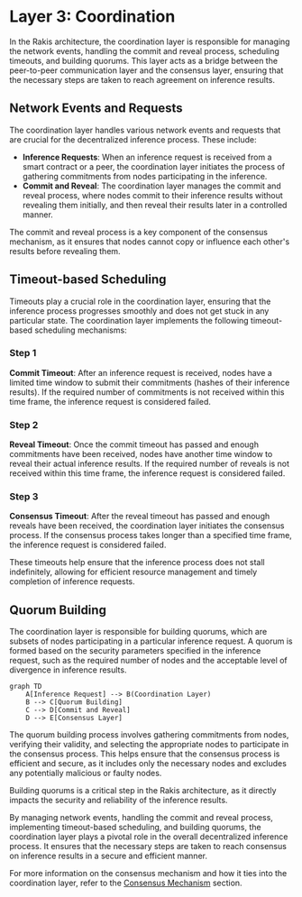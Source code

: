 
# Layer 3: Coordination

In the Rakis architecture, the coordination layer is responsible for managing the network events, handling the commit and reveal process, scheduling timeouts, and building quorums. This layer acts as a bridge between the peer-to-peer communication layer and the consensus layer, ensuring that the necessary steps are taken to reach agreement on inference results.

## Network Events and Requests

The coordination layer handles various network events and requests that are crucial for the decentralized inference process. These include:

- **Inference Requests**: When an inference request is received from a smart contract or a peer, the coordination layer initiates the process of gathering commitments from nodes participating in the inference.
- **Commit and Reveal**: The coordination layer manages the commit and reveal process, where nodes commit to their inference results without revealing them initially, and then reveal their results later in a controlled manner.

<Callout>
The commit and reveal process is a key component of the consensus mechanism, as it ensures that nodes cannot copy or influence each other's results before revealing them.
</Callout>

## Timeout-based Scheduling

Timeouts play a crucial role in the coordination layer, ensuring that the inference process progresses smoothly and does not get stuck in any particular state. The coordination layer implements the following timeout-based scheduling mechanisms:

<Steps>

### Step 1
**Commit Timeout**: After an inference request is received, nodes have a limited time window to submit their commitments (hashes of their inference results). If the required number of commitments is not received within this time frame, the inference request is considered failed.

### Step 2
**Reveal Timeout**: Once the commit timeout has passed and enough commitments have been received, nodes have another time window to reveal their actual inference results. If the required number of reveals is not received within this time frame, the inference request is considered failed.

### Step 3
**Consensus Timeout**: After the reveal timeout has passed and enough reveals have been received, the coordination layer initiates the consensus process. If the consensus process takes longer than a specified time frame, the inference request is considered failed.

</Steps>

These timeouts help ensure that the inference process does not stall indefinitely, allowing for efficient resource management and timely completion of inference requests.

## Quorum Building

The coordination layer is responsible for building quorums, which are subsets of nodes participating in a particular inference request. A quorum is formed based on the security parameters specified in the inference request, such as the required number of nodes and the acceptable level of divergence in inference results.

```mermaid
graph TD
    A[Inference Request] --> B(Coordination Layer)
    B --> C[Quorum Building]
    C --> D[Commit and Reveal]
    D --> E[Consensus Layer]
```

The quorum building process involves gathering commitments from nodes, verifying their validity, and selecting the appropriate nodes to participate in the consensus process. This helps ensure that the consensus process is efficient and secure, as it includes only the necessary nodes and excludes any potentially malicious or faulty nodes.

<Callout type="warning">
Building quorums is a critical step in the Rakis architecture, as it directly impacts the security and reliability of the inference results.
</Callout>

By managing network events, handling the commit and reveal process, implementing timeout-based scheduling, and building quorums, the coordination layer plays a pivotal role in the overall decentralized inference process. It ensures that the necessary steps are taken to reach consensus on inference results in a secure and efficient manner.

For more information on the consensus mechanism and how it ties into the coordination layer, refer to the [Consensus Mechanism](/consensus-mechanism) section.